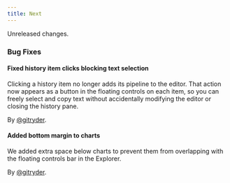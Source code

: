 ```yaml
---
title: Next
---
```


Unreleased changes.

### Bug Fixes

#### Fixed history item clicks blocking text selection

Clicking a history item no longer adds its pipeline to the editor. That action now appears as a button in the floating controls on each item, so you can freely select and copy text without accidentally modifying the editor or closing the history pane.

By [@gitryder](https://github.com/gitryder).

#### Added bottom margin to charts

We added extra space below charts to prevent them from overlapping with the floating controls bar in the Explorer.

By [@gitryder](https://github.com/gitryder).
